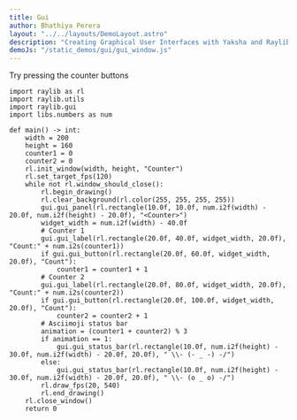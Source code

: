 ```yaml
---
title: Gui
author: Bhathiya Perera
layout: "../../layouts/DemoLayout.astro"
description: "Creating Graphical User Interfaces with Yaksha and Raylib!"
demoJs: "/static_demos/gui/gui_window.js"
---
```


Try pressing the counter buttons

```yaksha
import raylib as rl
import raylib.utils
import raylib.gui
import libs.numbers as num

def main() -> int:
    width = 200
    height = 160
    counter1 = 0
    counter2 = 0
    rl.init_window(width, height, "Counter")
    rl.set_target_fps(120)
    while not rl.window_should_close():
        rl.begin_drawing()
        rl.clear_background(rl.color(255, 255, 255, 255))
        gui.gui_panel(rl.rectangle(10.0f, 10.0f, num.i2f(width) - 20.0f, num.i2f(height) - 20.0f), "<Counter>")
        widget_width = num.i2f(width) - 40.0f
        # Counter 1
        gui.gui_label(rl.rectangle(20.0f, 40.0f, widget_width, 20.0f), "Count:" + num.i2s(counter1))
        if gui.gui_button(rl.rectangle(20.0f, 60.0f, widget_width, 20.0f), "Count"):
            counter1 = counter1 + 1
        # Counter 2
        gui.gui_label(rl.rectangle(20.0f, 80.0f, widget_width, 20.0f), "Count:" + num.i2s(counter2))
        if gui.gui_button(rl.rectangle(20.0f, 100.0f, widget_width, 20.0f), "Count"):
            counter2 = counter2 + 1
        # Asciimoji status bar
        animation = (counter1 + counter2) % 3
        if animation == 1:
            gui.gui_status_bar(rl.rectangle(10.0f, num.i2f(height) - 30.0f, num.i2f(width) - 20.0f, 20.0f), " \\- (- _ -) -/")
        else:
            gui.gui_status_bar(rl.rectangle(10.0f, num.i2f(height) - 30.0f, num.i2f(width) - 20.0f, 20.0f), " \\- (o _ o) -/")
        rl.draw_fps(20, 540)
        rl.end_drawing()
    rl.close_window()
    return 0

```
